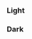 
<Meta title="Theme/Desing Tokens/Outline" />

### Light

<div className="grid gap-2 grid-cols-9 bg-background text-foreground border border-primary p-2 rounded-xl">
  <div
    children="Primary"
    className="h-10 outline outline-2 outline-primary rounded font-bold flex items-center justify-center"
  />
  <div
    children="Secondary"
    className="h-10 outline outline-2 outline-secondary rounded font-bold flex items-center justify-center"
  />
  <div
    children="Info"
    className="h-10 outline outline-2 outline-info rounded font-bold flex items-center justify-center"
  />
  <div
    children="Success"
    className="h-10 outline outline-2 outline-success rounded font-bold flex items-center justify-center"
  />
  <div
    children="Caution"
    className="h-10 outline outline-2 outline-caution rounded font-bold flex items-center justify-center"
  />
  <div
    children="Critical"
    className="h-10 outline outline-2 outline-critical rounded font-bold flex items-center justify-center"
  />
  <div
    children="Disabled"
    className="h-10 outline outline-2 outline-disabled rounded font-bold flex items-center justify-center"
  />
</div>

### Dark

<div className="grid gap-2 grid-cols-9 dark bg-background text-foreground border border-primary p-2 rounded-xl">
  <div
    children="Primary"
    className="h-10 outline outline-2 outline-primary rounded font-bold flex items-center justify-center"
  />
  <div
    children="Secondary"
    className="h-10 outline outline-2 outline-secondary rounded font-bold flex items-center justify-center"
  />
  <div
    children="Info"
    className="h-10 outline outline-2 outline-info rounded font-bold flex items-center justify-center"
  />
  <div
    children="Success"
    className="h-10 outline outline-2 outline-success rounded font-bold flex items-center justify-center"
  />
  <div
    children="Caution"
    className="h-10 outline outline-2 outline-caution rounded font-bold flex items-center justify-center"
  />
  <div
    children="Critical"
    className="h-10 outline outline-2 outline-critical rounded font-bold flex items-center justify-center"
  />
  <div
    children="Disabled"
    className="h-10 outline outline-2 outline-disabled rounded font-bold flex items-center justify-center"
  />
</div>
